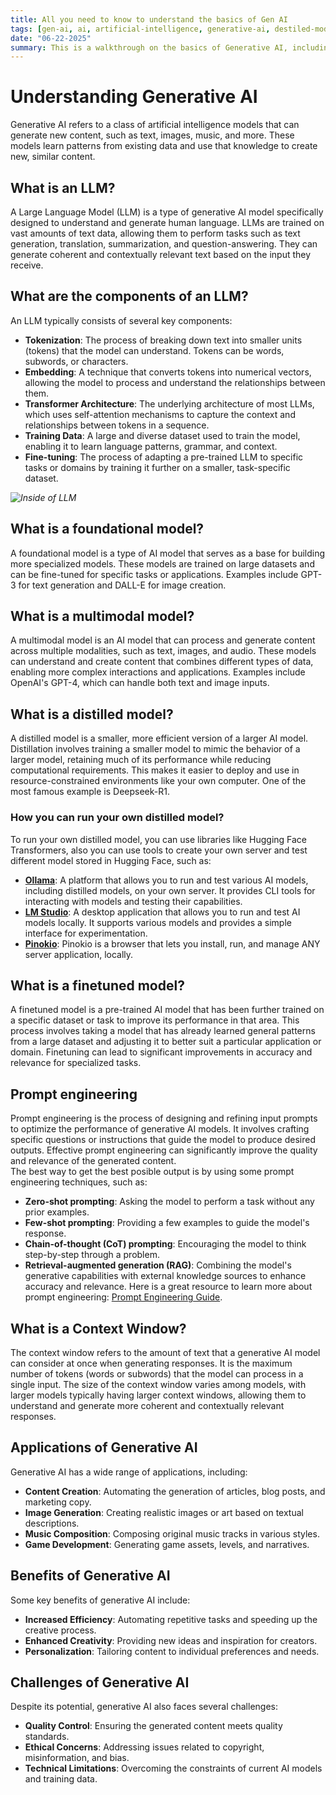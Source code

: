 ```yaml
---
title: All you need to know to understand the basics of Gen AI
tags: [gen-ai, ai, artificial-intelligence, generative-ai, destiled-model, multimodal-model, foundational-model, prompt-engineering]
date: "06-22-2025"
summary: This is a walkthrough on the basics of Generative AI, including its applications, benefits, and challenges.
---
```


# Understanding Generative AI

Generative AI refers to a class of artificial intelligence models that can generate new content, such as text, images, music, and more. These models learn patterns from existing data and use that knowledge to create new, similar content.

## What is an LLM?
A Large Language Model (LLM) is a type of generative AI model specifically designed to understand and generate human language. LLMs are trained on vast amounts of text data, allowing them to perform tasks such as text generation, translation, summarization, and question-answering. They can generate coherent and contextually relevant text based on the input they receive.

## What are the components of an LLM?
An LLM typically consists of several key components:
- **Tokenization**: The process of breaking down text into smaller units (tokens) that the model can understand. Tokens can be words, subwords, or characters.
- **Embedding**: A technique that converts tokens into numerical vectors, allowing the model to process and understand the relationships between them.
- **Transformer Architecture**: The underlying architecture of most LLMs, which uses self-attention mechanisms to capture the context and relationships between tokens in a sequence.
- **Training Data**: A large and diverse dataset used to train the model, enabling it to learn language patterns, grammar, and context.
- **Fine-tuning**: The process of adapting a pre-trained LLM to specific tasks or domains by training it further on a smaller, task-specific dataset.

*![Inside of LLM](https://media.geeksforgeeks.org/wp-content/uploads/20240826180729/Exploring-the-Technical-Architecture-Behind-Modern-Language-Models.png)*

## What is a foundational model?

A foundational model is a type of AI model that serves as a base for building more specialized models. These models are trained on large datasets and can be fine-tuned for specific tasks or applications. Examples include GPT-3 for text generation and DALL-E for image creation. 

## What is a multimodal model?

A multimodal model is an AI model that can process and generate content across multiple modalities, such as text, images, and audio. These models can understand and create content that combines different types of data, enabling more complex interactions and applications. Examples include OpenAI's GPT-4, which can handle both text and image inputs.

## What is a distilled model?

A distilled model is a smaller, more efficient version of a larger AI model. Distillation involves training a smaller model to mimic the behavior of a larger model, retaining much of its performance while reducing computational requirements. This makes it easier to deploy and use in resource-constrained environments like your own computer. One of the most famous example is Deepseek-R1.

### How you can run your own distilled model?
To run your own distilled model, you can use libraries like Hugging Face Transformers, also you can use tools to create your own server and test different model stored in Hugging Face, such as:
- **[Ollama](https://ollama.com/)**: A platform that allows you to run and test various AI models, including distilled models, on your own server. It provides CLI tools for interacting with models and testing their capabilities.
- **[LM Studio](https://lmstudio.ai/)**: A desktop application that allows you to run and test AI models locally. It supports various models and provides a simple interface for experimentation.
- **[Pinokio](https://pinokio-home.netlify.app/)**: Pinokio is a browser that lets you install, run, and manage ANY server application, locally.
## What is a finetuned model?

A finetuned model is a pre-trained AI model that has been further trained on a specific dataset or task to improve its performance in that area. This process involves taking a model that has already learned general patterns from a large dataset and adjusting it to better suit a particular application or domain. Finetuning can lead to significant improvements in accuracy and relevance for specialized tasks.

## Prompt engineering

Prompt engineering is the process of designing and refining input prompts to optimize the performance of generative AI models. It involves crafting specific questions or instructions that guide the model to produce desired outputs. Effective prompt engineering can significantly improve the quality and relevance of the generated content.  
The best way to get the best posible output is by using some prompt engineering techniques, such as:
- **Zero-shot prompting**: Asking the model to perform a task without any prior examples.
- **Few-shot prompting**: Providing a few examples to guide the model's response.
- **Chain-of-thought (CoT) prompting**: Encouraging the model to think step-by-step through a problem.
- **Retrieval-augmented generation (RAG)**: Combining the model's generative capabilities with external knowledge sources to enhance accuracy and relevance.
Here is a great resource to learn more about prompt engineering: [Prompt Engineering Guide](https://www.promptingguide.ai/).

## What is a Context Window?
The context window refers to the amount of text that a generative AI model can consider at once when generating responses. It is the maximum number of tokens (words or subwords) that the model can process in a single input. The size of the context window varies among models, with larger models typically having larger context windows, allowing them to understand and generate more coherent and contextually relevant responses.

## Applications of Generative AI

Generative AI has a wide range of applications, including:

- **Content Creation**: Automating the generation of articles, blog posts, and marketing copy.
- **Image Generation**: Creating realistic images or art based on textual descriptions.
- **Music Composition**: Composing original music tracks in various styles.
- **Game Development**: Generating game assets, levels, and narratives.

## Benefits of Generative AI

Some key benefits of generative AI include:

- **Increased Efficiency**: Automating repetitive tasks and speeding up the creative process.
- **Enhanced Creativity**: Providing new ideas and inspiration for creators.
- **Personalization**: Tailoring content to individual preferences and needs.

## Challenges of Generative AI

Despite its potential, generative AI also faces several challenges:

- **Quality Control**: Ensuring the generated content meets quality standards.
- **Ethical Concerns**: Addressing issues related to copyright, misinformation, and bias.
- **Technical Limitations**: Overcoming the constraints of current AI models and training data.
